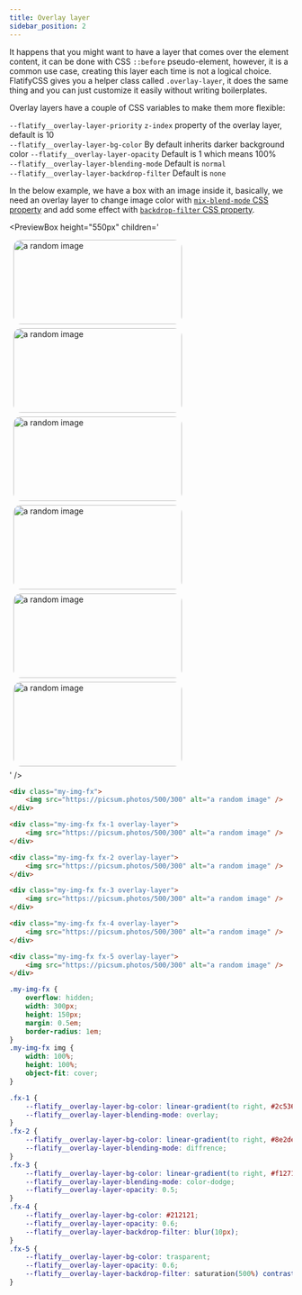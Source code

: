 ```yaml
---
title: Overlay layer
sidebar_position: 2
---
```



It happens that you might want to have a layer that comes over the element content, it can be done with CSS `::before` pseudo-element, however, it is a common use case, creating this layer each time is not a logical choice.  
FlatifyCSS gives you a helper class called `.overlay-layer`, it does the same thing and you can just customize it easily without writing boilerplates.

Overlay layers have a couple of CSS variables to make them more flexible:

`--flatify__overlay-layer-priority` `z-index` property of the overlay layer, default is 10  
`--flatify__overlay-layer-bg-color` By default inherits darker background color
`--flatify__overlay-layer-opacity` Default is 1 which means 100%  
`--flatify__overlay-layer-blending-mode` Default is `normal`  
`--flatify__overlay-layer-backdrop-filter` Default is `none`

In the below example, we have a box with an image inside it, basically, we need an overlay layer to change image color with [`mix-blend-mode` CSS property](https://developer.mozilla.org/en-US/docs/Web/CSS/mix-blend-mode) and add some effect with [`backdrop-filter` CSS property](https://developer.mozilla.org/en-US/docs/Web/CSS/backdrop-filter).

<PreviewBox
	height="550px"
	children='<!DOCTYPE html>
<html lang="en">
	<head>
		<meta charset="UTF-8" />
		<meta http-equiv="X-UA-Compatible" content="IE=edge" />
		<meta name="viewport" content="width=device-width, initial-scale=1.0" />
		<link rel="stylesheet" href="https://raw.githack.com/amir2mi/FlatifyCSS/master/dist/css/flatify-min.css" />
		<title>Overlay layer</title>
        <style>
            .my-img-fx{
                overflow: hidden;
                width: 300px;
                height: 150px;
				margin: 0.5em;
                border-radius: 1em;
            }
            .my-img-fx img{
                width: 100%;
                height: 100%;
                object-fit: cover;
            }
            .fx-1{
                 --flatify__overlay-layer-bg-color: linear-gradient(to right, #2C5364, #203A43, #0F2027);
                --flatify__overlay-layer-blending-mode: overlay;
            }
            .fx-2{
                --flatify__overlay-layer-bg-color: linear-gradient(to right, #8e2de2, #4a00e0);
                --flatify__overlay-layer-blending-mode: hard-light;
            }
            .fx-3{
                --flatify__overlay-layer-bg-color: linear-gradient(to right, #f12711, #f5af19);
                --flatify__overlay-layer-blending-mode: multiply;
                --flatify__overlay-layer-opacity: 0.75;
            }
            .fx-4{
                --flatify__overlay-layer-bg-color: rgba(255,255,255, 0.5);
                --flatify__overlay-layer-backdrop-filter: blur(3px) contrast(120%);
            }
            .fx-5{
                --flatify__overlay-layer-bg-color: trasparent;
                --flatify__overlay-layer-backdrop-filter: contrast(400%) saturate(400%) grayscale(50%) sepia(50%) hue-rotate(10deg);
            }
			.fx-6{
                --flatify__overlay-layer-bg-color: trasparent;
                --flatify__overlay-layer-opacity: 0.6;
                --flatify__overlay-layer-backdrop-filter: contrast(1000%) saturate(1000%) grayscale(50%) sepia(50%) hue-rotate(10deg);
            }
        </style>
    </head>
    <body>
    	<div class="flex-center">
            <div class="my-img-fx">
    		    <img src="https://picsum.photos/500/300" alt="a random image"/>
    	    </div>
            <div class="my-img-fx fx-1 overlay-layer">
    		    <img src="https://picsum.photos/500/300" alt="a random image"/>
    	    </div>
        </div>
    	<div class="flex-center">
            <div class="my-img-fx fx-2 overlay-layer">
    		    <img src="https://picsum.photos/500/300" alt="a random image"/>
    	    </div>
            <div class="my-img-fx fx-3 overlay-layer">
    		    <img src="https://picsum.photos/500/300" alt="a random image"/>
    	    </div>
        </div>
        <div class="flex-center">
            <div class="my-img-fx fx-4 overlay-layer">
    		    <img src="https://picsum.photos/500/300" alt="a random image"/>
    	    </div>
            <div class="my-img-fx fx-5 overlay-layer">
    		    <img src="https://picsum.photos/500/300" alt="a random image"/>
    	    </div>
        </div>
    </body>

</html>'
/>

```html title="index.html"
<div class="my-img-fx">
	<img src="https://picsum.photos/500/300" alt="a random image" />
</div>

<div class="my-img-fx fx-1 overlay-layer">
	<img src="https://picsum.photos/500/300" alt="a random image" />
</div>

<div class="my-img-fx fx-2 overlay-layer">
	<img src="https://picsum.photos/500/300" alt="a random image" />
</div>

<div class="my-img-fx fx-3 overlay-layer">
	<img src="https://picsum.photos/500/300" alt="a random image" />
</div>

<div class="my-img-fx fx-4 overlay-layer">
	<img src="https://picsum.photos/500/300" alt="a random image" />
</div>

<div class="my-img-fx fx-5 overlay-layer">
	<img src="https://picsum.photos/500/300" alt="a random image" />
</div>
```

```css title="style.scss"
.my-img-fx {
	overflow: hidden;
	width: 300px;
	height: 150px;
	margin: 0.5em;
	border-radius: 1em;
}
.my-img-fx img {
	width: 100%;
	height: 100%;
	object-fit: cover;
}

.fx-1 {
	--flatify__overlay-layer-bg-color: linear-gradient(to right, #2c5364, #203a43, #0f2027);
	--flatify__overlay-layer-blending-mode: overlay;
}
.fx-2 {
	--flatify__overlay-layer-bg-color: linear-gradient(to right, #8e2de2, #4a00e0);
	--flatify__overlay-layer-blending-mode: diffrence;
}
.fx-3 {
	--flatify__overlay-layer-bg-color: linear-gradient(to right, #f12711, #f5af19);
	--flatify__overlay-layer-blending-mode: color-dodge;
	--flatify__overlay-layer-opacity: 0.5;
}
.fx-4 {
	--flatify__overlay-layer-bg-color: #212121;
	--flatify__overlay-layer-opacity: 0.6;
	--flatify__overlay-layer-backdrop-filter: blur(10px);
}
.fx-5 {
	--flatify__overlay-layer-bg-color: trasparent;
	--flatify__overlay-layer-opacity: 0.6;
	--flatify__overlay-layer-backdrop-filter: saturation(500%) contrast(500%) grayscale(100%);
}
```

